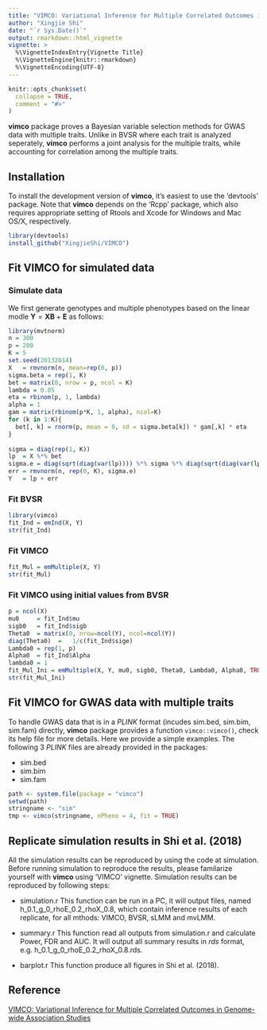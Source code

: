 ```yaml
---
title: "VIMCO: Variational Inference for Multiple Correlated Outcomes in Genome-wide Association Studies"
author: "Xingjie Shi"
date: "`r Sys.Date()`"
output: rmarkdown::html_vignette
vignette: >
  %\VignetteIndexEntry{Vignette Title}
  %\VignetteEngine{knitr::rmarkdown}
  %\VignetteEncoding{UTF-8}
---
```


```r
knitr::opts_chunk$set(
  collapse = TRUE,
  comment = "#>"
)
```

**vimco** package proves a Bayesian variable selection methods for GWAS data with multiple traits. Unlike in BVSR where each trait is analyzed seperately, **vimco** performs a joint analysis for the multiple traits, while accounting for correlation among the multiple traits.
 

## Installation
To install the development version of **vimco**, it's easiest to use the 'devtools' package. Note that **vimco** depends on the 'Rcpp' package, which also requires appropriate setting of Rtools and Xcode for Windows and Mac OS/X, respectively.

```r
library(devtools)
install_github("XingjieShi/VIMCO")
```

## Fit VIMCO for simulated data

### Simulate data
We first generate genotypes and multiple phenotypes based on the linear modle $\mathbf Y = \mathbf X \mathbf B + \mathbf E$ as follows:
```r
library(mvtnorm)
n = 300
p = 200
K = 5
set.seed(20132014)
X   = rmvnorm(n, mean=rep(0, p))
sigma.beta = rep(1, K)
bet = matrix(0, nrow = p, ncol = K)
lambda = 0.05
eta = rbinom(p, 1, lambda)
alpha = 1
gam = matrix(rbinom(p*K, 1, alpha), ncol=K)
for (k in 1:K){
  bet[, k] = rnorm(p, mean = 0, sd = sigma.beta[k]) * gam[,k] * eta 
}
  
sigma = diag(rep(1, K))
lp  = X %*% bet
sigma.e = diag(sqrt(diag(var(lp)))) %*% sigma %*% diag(sqrt(diag(var(lp))))
err = rmvnorm(n, rep(0, K), sigma.e)
Y   = lp + err
```

### Fit BVSR
```r
library(vimco)
fit_Ind = emInd(X, Y)
str(fit_Ind)
```

### Fit VIMCO
```r
fit_Mul = emMultiple(X, Y)
str(fit_Mul)
```

### Fit VIMCO using initial values from BVSR
```r
p = ncol(X)
mu0     = fit_Ind$mu
sigb0   = fit_Ind$sigb
Theta0  = matrix(0, nrow=ncol(Y), ncol=ncol(Y))
diag(Theta0)  =   1/c(fit_Ind$sige)
Lambda0 = rep(1, p)
Alpha0  = fit_Ind$Alpha 
lambda0 = 1
fit_Mul_Ini = emMultiple(X, Y, mu0, sigb0, Theta0, Lambda0, Alpha0, TRUE) 
str(fit_Mul_Ini)
```


## Fit VIMCO for GWAS data with multiple traits
To handle GWAS data that is in a _PLINK_ format (incudes sim.bed, sim.bim, sim.fam) directly, **vimco** package provides a function `vimco::vimco()`, check its help file for more details. Here we provide a simple examples. The following 3 _PLINK_ files are already provided in the packages: 

- sim.bed
- sim.bim
- sim.fam


```r
path <- system.file(package = "vimco")
setwd(path)
stringname <- "sim"
tmp <- vimco(stringname, nPheno = 4, fit = TRUE)
```


## Replicate simulation results in Shi et al. (2018)
All the simulation results can be reproduced by using the code at simulation. Before running simulation to reproduce the results, please familarize yourself with **vimco** using 'VIMCO' vignette. Simulation results can be reproduced by following steps:

- simulation.r This function can be run in a PC, it will output files, named h_0.1_g_0_rhoE_0.2_rhoX_0.8, which contain inference results of each replicate, for all mthods: VIMCO, BVSR, sLMM and mvLMM. 

- summary.r This function read all outputs from simulation.r and calculate Power, FDR and AUC. It will output all summary results in _rds_ format, e.g. h_0.1_g_0_rhoE_0.2_rhoX_0.8.rds.

- barplot.r This function produce all figures in Shi et al. (2018).



## Reference
[VIMCO: Variational Inference for Multiple Correlated Outcomes in Genome-wide Association Studies](https://arxiv.org/abs/1807.10467)
